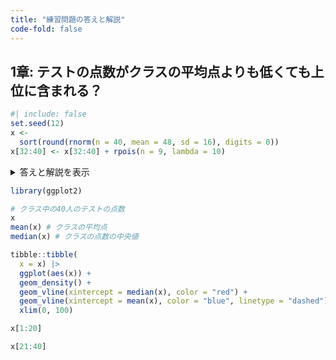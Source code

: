 ```yaml
---
title: "練習問題の答えと解説"
code-fold: false
---
```


## 1章: テストの点数がクラスの平均点よりも低くても上位に含まれる？

```r
#| include: false
set.seed(12)
x <- 
  sort(round(rnorm(n = 40, mean = 48, sd = 16), digits = 0))
x[32:40] <- x[32:40] + rpois(n = 9, lambda = 10)
```


<details><summary>答えと解説を表示</summary>

**40人のクラスで平均点が`r round(mean(x), digits = 0)`点のとき、点数が45点であっても上位20人の中に含まれることがある。**
</details>


```r
library(ggplot2)

# クラス中の40人のテストの点数
x
mean(x) # クラスの平均点
median(x) # クラスの点数の中央値

tibble::tibble(
  x = x) |> 
  ggplot(aes(x)) +
  geom_density() +
  geom_vline(xintercept = median(x), color = "red") +
  geom_vline(xintercept = mean(x), color = "blue", linetype = "dashed") +
  xlim(0, 100)
```

```r
x[1:20]

x[21:40]
```




